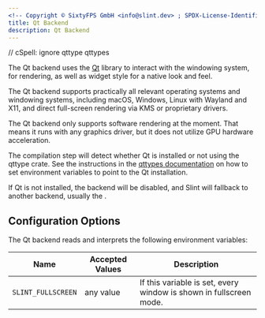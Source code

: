 ```yaml
---
<!-- Copyright © SixtyFPS GmbH <info@slint.dev> ; SPDX-License-Identifier: MIT -->
title: Qt Backend
description: Qt Backend
---
```

// cSpell: ignore qttype qttypes


The Qt backend uses the [Qt](https://www.qt.io) library to interact with the windowing system, for
rendering, as well as widget style for a native look and feel.

The Qt backend supports practically all relevant operating systems and windowing systems, including
macOS, Windows, Linux with Wayland and X11, and direct full-screen rendering via KMS or proprietary drivers.

The Qt backend only supports software rendering at the moment. That means it runs with any graphics driver,
but it does not utilize GPU hardware acceleration.

The compilation step will detect whether Qt is installed or not using the qttype crate.
See the instructions in the [qttypes documentation](https://docs.rs/qttypes/latest/qttypes/#finding-qt)
on how to set environment variables to point to the Qt installation.

If Qt is not installed, the backend will be disabled, and Slint will fallback to another backend, usually the <Link type="WinitBackend" label="Winit backend" />.

## Configuration Options

The Qt backend reads and interprets the following environment variables:

| Name               | Accepted Values | Description                                                        |
|--------------------|-----------------|--------------------------------------------------------------------|
| `SLINT_FULLSCREEN` | any value       | If this variable is set, every window is shown in fullscreen mode. |
